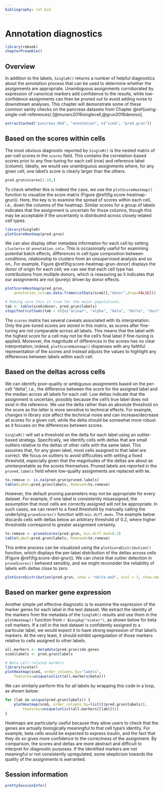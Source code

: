 ```yaml
---
bibliography: ref.bib
---
```


# Annotation diagnostics

```r
library(rebook)
chapterPreamble()
```

## Overview

In addition to the labels, `SingleR()` returns a number of helpful diagnostics about the annotation process
that can be used to determine whether the assignments are appropriate.
Unambiguous assignments corroborated by expression of canonical markers add confidence to the results,
while low-confidence assignments can then be pruned out to avoid adding noise to downstream analyses.
This chapter will demonstrate some of these common sanity checks on the pancreas datasets
from Chapter \@ref(using-single-cell-references) [@muraro2016singlecell,@grun2016denovo].

```r
extractCached("pancreas.Rmd", "annotation", c("sceG", "pred.grun"))
```

## Based on the scores within cells

The most obvious diagnostic reported by `SingleR()` is the nested matrix of per-cell scores in the `scores` field. 
This contains the correlation-based scores prior to any fine-tuning for each cell (row) and reference label (column).
Ideally, we would see unambiguous assignments where, for any given cell, one label's score is clearly larger than the others.

```r
pred.grun$scores[1:10,]
```

To check whether this is indeed the case, 
we use the `plotScoreHeatmap()` function to visualize the score matrix (Figure \@ref(fig:score-heatmap-grun)).
Here, the key is to examine the spread of scores within each cell, i.e., down the columns of the heatmap.
Similar scores for a group of labels indicates that the assignment is uncertain for those columns,
though this may be acceptable if the uncertainty is distributed across closely related cell types.

```r
library(SingleR)
plotScoreHeatmap(pred.grun)
```

We can also display other metadata information for each cell by setting `clusters=` or `annotation_col=`.
This is occasionally useful for examining potential batch effects, 
differences in cell type composition between conditions, 
relationship to clusters from an unsupervised analysis and so on,.
For example, Figure \@ref(fig:score-heatmap-grun-donor) displays the donor of origin for each cell;
we can see that each cell type has contributions from multiple donors, 
which is reassuring as it indicates that our assignments are not (purely) driven by donor effects.

```r
plotScoreHeatmap(pred.grun, 
    annotation_col=as.data.frame(colData(sceG)[,"donor",drop=FALSE]))
```

```r
# Making sure this is true for the major populations.
tab <- table(sceG$donor, pred.grun$labels)
stopifnot(colSums(tab > 0)[c("acinar", "alpha", "beta", "delta", "duct")] >= 4)
```

The `scores` matrix has several caveats associated with its interpretation.
Only the pre-tuned scores are stored in this matrix, as scores after fine-tuning are not comparable across all labels.
This means that the label with the highest score for a cell may not be the cell's final label if fine-tuning is applied.
Moreover, the magnitude of differences in the scores has no clear interpretation;
indeed, `plotScoreHeatmap()` dispenses with any faithful representation of the scores 
and instead adjusts the values to highlight any differences between labels within each cell.

## Based on the deltas across cells

We can identify poor-quality or ambiguous assignments based on the per-cell "delta", 
i.e., the difference between the score for the assigned label and the median across all labels for each cell.
Low deltas indicate that the assignment is uncertain, possibly because the cell's true label does not exist in the reference.
We use the delta rather than an absolute threshold on the score as the latter is more sensitive to technical effects.
For example, changes in library size affect the technical noise and can increase/decrease all scores for a given cell,
while the delta should be somewhat more robust as it focuses on the differences between scores.

`SingleR()` will set a threshold on the delta for each label using an outlier-based strategy.
Specifically, we identify cells with deltas that are small outliers relative to the deltas of other cells with the same label.
This assumes that, for any given label, most cells assigned to that label are correct.
We focus on outliers to avoid difficulties with setting a fixed threshold,
especially given that the magnitudes of the deltas are about as uninterpretable as the scores themselves.
Pruned labels are reported in the `pruned.labels` field where low-quality assignments are replaced with `NA`.

```r
to.remove <- is.na(pred.grun$pruned.labels)
table(Label=pred.grun$labels, Removed=to.remove)
```

However, the default pruning parameters may not be appropriate for every dataset.
For example, if one label is consistently misassigned, the assumption that most cells are correctly assigned will not be appropriate.
In such cases, we can revert to a fixed threshold by manually calling the underlying `pruneScores()` function with `min.diff.med=`.
The example below discards cells with deltas below an arbitrary threshold of 0.2,
where higher thresholds correspond to greater assignment certainty.

```r
to.remove <- pruneScores(pred.grun, min.diff.med=0.2)
table(Label=pred.grun$labels, Removed=to.remove)
```

This entire process can be visualized using the `plotScoreDistribution()` function,
which displays the per-label distribution of the deltas across cells (Figure \@ref(fig:score-dist-grun)).
We can check that outlier detection in `pruneScores()` behaved sensibly,
and we might reconsider the reliability of labels with deltas close to zero.

```r
plotScoreDistribution(pred.grun, show = "delta.med", ncol = 3, show.nmads = 3)
```

## Based on marker gene expression

Another simple yet effective diagnostic is to examine the expression of the marker genes for each label in the test dataset.
We extract the identity of the markers from the metadata of the `SingleR()` results and use them in the  `plotHeatmap()` function from `r Biocpkg("scater")`, as shown below for beta cell markers.
If a cell in the test dataset is confidently assigned to a particular label, we would expect it to have strong expression of that label's markers.
At the very least, it should exhibit upregulation of those markers relative to cells assigned to other labels.

```r
all.markers <- metadata(pred.grun)$de.genes
sceG$labels <- pred.grun$labels

# Beta cell-related markers
library(scater)
plotHeatmap(sceG, order_columns_by="labels",
    features=unique(unlist(all.markers$beta))) 
```

We can similarly perform this for all labels by wrapping this code in a loop, as shown below: 

```r
for (lab in unique(pred.grun$labels)) {
    plotHeatmap(sceG, order_columns_by=list(I(pred.grun$labels)), 
        features=unique(unlist(all.markers[[lab]]))) 
}
```

Heatmaps are particularly useful because they allow users to check that the genes are actually biologically meaningful to that cell type's identity.
For example, beta cells would be expected to express insulin, and the fact that they do so gives more confidence to the correctness of the assignment.
By comparison, the scores and deltas are more abstract and difficult to interpret for diagnostic purposes.
If the identified markers are not meaningful or not consistently upregulated, some skepticism towards the quality of the assignments is warranted.

## Session information {-}

```r
prettySessionInfo()
```
